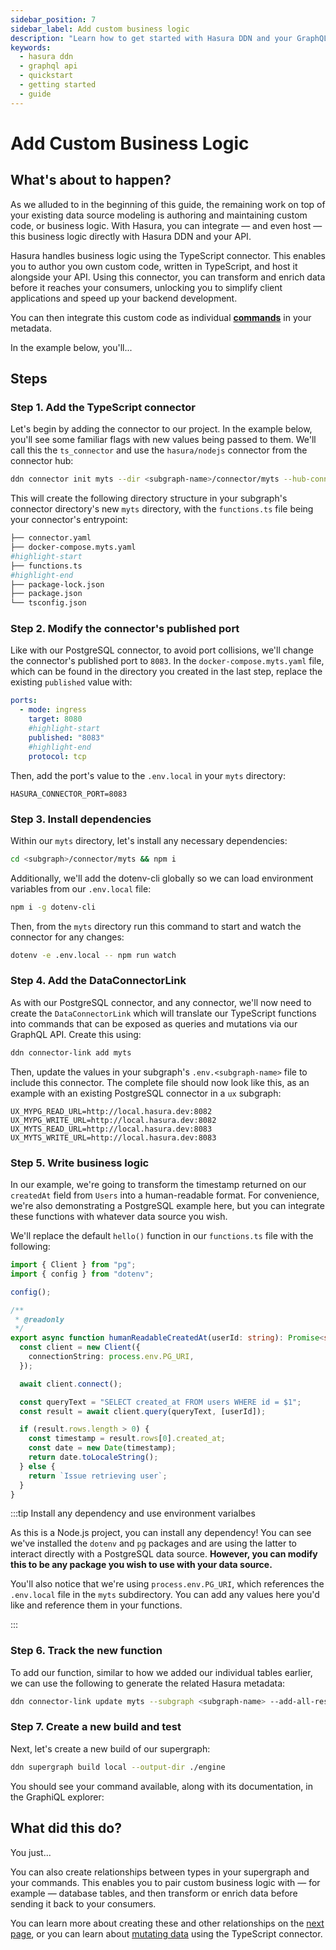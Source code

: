 ```yaml
---
sidebar_position: 7
sidebar_label: Add custom business logic
description: "Learn how to get started with Hasura DDN and your GraphQL API."
keywords:
  - hasura ddn
  - graphql api
  - quickstart
  - getting started
  - guide
---
```



# Add Custom Business Logic

## What's about to happen?

As we alluded to in the beginning of this guide, the remaining work on top of your existing data source modeling is
authoring and maintaining custom code, or business logic. With Hasura, you can integrate — and even host — this business
logic directly with Hasura DDN and your API.

Hasura handles business logic using the TypeScript connector. This enables you to author you own custom code, written in
TypeScript, and host it alongside your API. Using this connector, you can transform and enrich data before it reaches
your consumers, unlocking you to simplify client applications and speed up your backend development.

You can then integrate this custom code as individual [**commands**](/supergraph-modeling/commands.mdx) in your
metadata.

In the example below, you'll...

## Steps

### Step 1. Add the TypeScript connector

Let's begin by adding the connector to our project. In the example below, you'll see some familiar flags with new values
being passed to them. We'll call this the `ts_connector` and use the `hasura/nodejs` connector from the connector hub:

```bash
ddn connector init myts --dir <subgraph-name>/connector/myts --hub-connector hasura/nodejs
```

This will create the following directory structure in your subgraph's connector directory's new `myts` directory, with
the `functions.ts` file being your connector's entrypoint:

```bash
├── connector.yaml
├── docker-compose.myts.yaml
#highlight-start
├── functions.ts
#highlight-end
├── package-lock.json
├── package.json
└── tsconfig.json
```

### Step 2. Modify the connector's published port

Like with our PostgreSQL connector, to avoid port collisions, we'll change the connector's published port to `8083`. In
the `docker-compose.myts.yaml` file, which can be found in the directory you created in the last step, replace the
existing `published` value with:

```yaml
ports:
  - mode: ingress
    target: 8080
    #highlight-start
    published: "8083"
    #highlight-end
    protocol: tcp
```

Then, add the port's value to the `.env.local` in your `myts` directory:

```env
HASURA_CONNECTOR_PORT=8083
```

### Step 3. Install dependencies

Within our `myts` directory, let's install any necessary dependencies:

```bash
cd <subgraph>/connector/myts && npm i
```

Additionally, we'll add the dotenv-cli globally so we can load environment variables from our `.env.local` file:

```bash
npm i -g dotenv-cli
```

Then, from the `myts` directory run this command to start and watch the connector for any changes:

```bash
dotenv -e .env.local -- npm run watch
```

### Step 4. Add the DataConnectorLink

As with our PostgreSQL connector, and any connector, we'll now need to create the `DataConnectorLink` which will
translate our TypeScript functions into commands that can be exposed as queries and mutations via our GraphQL API.
Create this using:

```bash
ddn connector-link add myts
```

Then, update the values in your subgraph's `.env.<subgraph-name>` file to include this connector. The complete file
should now look like this, as an example with an existing PostgreSQL connector in a `ux` subgraph:

```env
UX_MYPG_READ_URL=http://local.hasura.dev:8082
UX_MYPG_WRITE_URL=http://local.hasura.dev:8082
UX_MYTS_READ_URL=http://local.hasura.dev:8083
UX_MYTS_WRITE_URL=http://local.hasura.dev:8083
```

### Step 5. Write business logic

In our example, we're going to transform the timestamp returned on our `createdAt` field from `Users` into a
human-readable format. For convenience, we're also demonstrating a PostgreSQL example here, but you can integrate these
functions with whatever data source you wish.

We'll replace the default `hello()` function in our `functions.ts` file with the following:

```ts
import { Client } from "pg";
import { config } from "dotenv";

config();

/**
 * @readonly
 */
export async function humanReadableCreatedAt(userId: string): Promise<string> {
  const client = new Client({
    connectionString: process.env.PG_URI,
  });

  await client.connect();

  const queryText = "SELECT created_at FROM users WHERE id = $1";
  const result = await client.query(queryText, [userId]);

  if (result.rows.length > 0) {
    const timestamp = result.rows[0].created_at;
    const date = new Date(timestamp);
    return date.toLocaleString();
  } else {
    return `Issue retrieving user`;
  }
}
```

:::tip Install any dependency and use environment varialbes

As this is a Node.js project, you can install any dependency! You can see we've installed the `dotenv` and `pg` packages
and are using the latter to interact directly with a PostgreSQL data source. **However, you can modify this to be any
package you wish to use with your data source.**

You'll also notice that we're using `process.env.PG_URI`, which references the `.env.local` file in the `myts`
subdirectory. You can add any values here you'd like and reference them in your functions.

:::

### Step 6. Track the new function

To add our function, similar to how we added our individual tables earlier, we can use the following to generate the
related Hasura metadata:

```bash
ddn connector-link update myts --subgraph <subgraph-name> --add-all-resources
```

### Step 7. Create a new build and test

Next, let's create a new build of our supergraph:

```bash
ddn supergraph build local --output-dir ./engine
```

You should see your command available, along with its documentation, in the GraphiQL explorer:

<Thumbnail
  src="/img/get-started/beta/console_human-readable_simple.png"
  alt="Command as a query in GraphiQL"
  width="1000px"
/>

## What did this do?

You just...

You can also create relationships between types in your supergraph and your commands. This enables you to pair custom
business logic with — for example — database tables, and then transform or enrich data before sending it back to your
consumers.

You can learn more about creating these and other relationships on the
[next page](/getting-started/08-create-a-relationship.mdx), or you can learn about
[mutating data](/getting-started/09-mutate-data.mdx) using the TypeScript connector.
